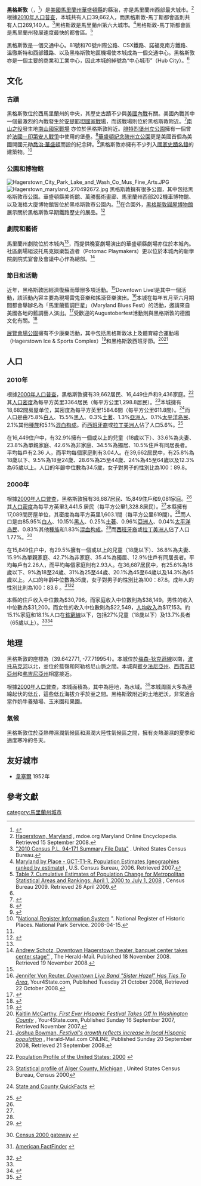 {{Infobox settlement
|settlement_type=[[城市|城市]]
|official_name            = 黑格斯敦<br>City of Hagerstown
|nickname                 =「中心城市」、「馬里蘭州通往西部的閘道」、「H鎮」、「飛行棚車之家」<ref name="Hag2" />
|motto                    = 「供生活，工作和到訪的一個偉大地方」
|image_skyline            = Hagerstown Downtown Potomac St.JPG
|imagesize                = 250px
|image_caption            = 黑格斯敦市中心
|image_flag               =
|image_seal               = 
|image_map                = Washington_County_Maryland_Incorporated_and_Unincorporated_areas_Hagerstown_Highlighted.svg
|mapsize                  = 250x200px
|map_caption              = 黑格斯敦在馬里蘭州中的位置
|image_map1               =
|mapsize1                 =
|map_caption1             =
|subdivision_type         = [[世界地理索引|國家]]
|subdivision_name         = [[美國|美國]]
|subdivision_type1        = [[美國州份|州]]
|subdivision_name1        = [[馬里蘭州|馬里蘭州]]
|subdivision_type2        = [[縣_(美國)|縣]]
|subdivision_name2        = [[華盛頓縣_(馬里蘭州)|華盛頓縣]]
|government_type          =
|leader_title             = [[市長|市長]]
|leader_name              = 大衛·基斯拜爾奇
|leader_title1 = [[市議會|市議會]]
|leader_name1 = {{Collapsible list
  |title = 議會成員
  |frame_style = border:none; padding: 0;
  |list_style  = text-align:left;display:none;
  |1  = 克里斯汀·B·阿勒希雷
  |2  = 馬丁·E·布魯貝克
  |3  = 劉易斯·C·梅茲勒
  |4  = 唐納德·F·曼森
  |5  = 佩尼·努格
  }}
|leader_title2            = 參議院
|leader_name2             = 克里斯托弗·B·珊格
|leader_title3            = 代表
|leader_name3             = 約翰·P·多諾霍
|leader_title4            = 美國國會
|leader_name4             = 約翰·德萊尼
|established_title        = 成立
|established_title2       = 註冊成立
|established_date         = 1762年
|established_date2        = 1813年
|unit_pref                = Imperial
|area_magnitude           =
|area_total_sq_mi         = 11.80
|area_footnotes           = <ref name ="Gazetteer files"/>
|area_total_km2           = 30.56
|area_land_sq_mi          = 11.79
|area_land_km2            = 30.54
|area_water_sq_mi         = 0.01
|area_water_km2           = 0.03
|area_urban_sq_mi         = 76.7
|area_urban_km2           = 196.4
|area_metro_sq_mi         = 1019
|area_metro_km2           = 2637
<!-- Population -->
|population_as_of         = [[2010年美國人口普查|2010年]]
|population_est           = 40638
|pop_est_as_of            = 2012<ref name="2012 Pop Estimate">{{cite web|title=Population Estimates|url=http://www.census.gov/popest/data/cities/totals/2012/SUB-EST2012.html|publisher=[[United_States_Census_Bureau|United States Census Bureau]]|accessdate=2013-06-26|archive-url=https://www.webcitation.org/6HQu4Spqa?url=http://www.census.gov/popest/data/cities/totals/2012/SUB-EST2012.html|archive-date=2013-06-17|dead-url=yes}}</ref>
|population_footnotes     = <ref name ="FactFinder">{{cite web|title=American FactFinder|url=http://factfinder2.census.gov/faces/nav/jsf/pages/index.xhtml|publisher=[[United_States_Census_Bureau|United States Census Bureau]]|accessdate=2013-01-25|archive-date=2012-02-17|archive-url=https://www.webcitation.org/65WtHj6J5?url=http://factfinder2.census.gov/faces/nav/jsf/pages/index.xhtml|dead-url=no}}</ref>
|population_total         = 39662
|population_density_km2   = 1298.8
|population_density_sq_mi = 3364.0
|population_note          =
|population_urban         = 120326
|population_density_urban_km2 = 612.7
|population_density_urban_sq_mi = 1568.8
|population_metro         = 269140
|population_density_metro_km2 = auto
|population_density_metro_sq_mi =
|population_blank1_title = 居民稱號
|population_blank1 = Hagerstonian
|population_density_blank1_km2 =
|population_density_blank1_sq_mi =
|timezone                 =[[北美東部時區|北美東部時區]]
|utc_offset               = -5
|timezone_DST             = 北美東部時區
|utc_offset_DST           = -4
|coordinates_display      = inline,title
|coordinates_type         = region:US_type:city
|latd = 39 |latm = 38 |lats = 34 |latNS = N
|longd = 77 |longm = 43 |longs = 12 |longEW = W
|elevation_m              = 164 <!--usgs.gov-->
|elevation_ft             = 538 <!--usgs.gov-->
|website                  = [http://www.Hagerstownmd.org www.hagerstownmd.org]
|postal_code_type         = [[美國郵政編碼|ZIP代碼]]
|postal_code              = 21740-21749
|area_code                = 301、240
|blank_name               = [[聯邦信息處理標準|FIPS代碼]]
|blank_info               = 24-36075
|blank1_name              = [[地名信息系統|GNIS代碼]]
|blank1_info              = 0598385
|footnotes                =
}}
'''黑格斯敦'''（{{lang en|'''Hagerstown'''}}，{{IPAc-en|ˈ|h|eɪ|ɡ|ər|z|t|aʊ|n}}<ref>{{Cite web |url=http://dictionary.reference.com/browse/Hagerstown |title=Hagerstown - Definitions from Dictionary.com<!-- Bot generated title --> |accessdate=2013-07-19 |archive-date=2013-12-17 |archive-url=https://web.archive.org/web/20131217040017/http://dictionary.reference.com/browse/Hagerstown |dead-url=no }}</ref>）是[[美國|美國]][[馬里蘭州|馬里蘭州]][[華盛頓縣_(馬里蘭州)|華盛頓縣]]的縣治{{GR|6}}，亦是馬里蘭州西部最大城市。<ref name="Hag2">[http://www.mdoe.org/hagerstown.html Hagerstown, Maryland] {{Wayback|url=http://www.mdoe.org/hagerstown.html |date=20090113183356 }}, mdoe.org Maryland Online Encyclopedia. Retrieved 15 September 2008.</ref>根據[[美國2010年人口普查|2010年人口普查]]，本城共有人口39,662人，而黑格斯敦-馬丁斯都會區則共有人口269,140人。<ref>[http://www2.census.gov/census_2010/01-Redistricting_File--PL_94-171/California/ "2010 Census P.L. 94-171 Summary File Data"] {{Wayback|url=http://www2.census.gov/census_2010/01-Redistricting_File--PL_94-171/California/ |date=20130807061126 }}. United States Census Bureau.</ref>黑格斯敦是馬里蘭州第六大城市。<ref>[http://factfinder.census.gov/servlet/GCTTable?_bm=y&-geo_id=04000US24&-_box_head_nbr=GCT-T1-R&-ds_name=PEP_2006_EST&-_lang=en&-format=ST-9S&-_sse=on Maryland by Place - GCT-T1-R. Population Estimates (geographies ranked by estimate)] {{Webarchive|url=https://archive.today/20200212034957/http://factfinder.census.gov/servlet/GCTTable?_bm=y&-geo_id=04000US24&-_box_head_nbr=GCT-T1-R&-ds_name=PEP_2006_EST&-_lang=en&-format=ST-9S&-_sse=on |date=2020-02-12 }}, U.S. Census Bureau, 2006. Retrieved 2007.</ref>黑格斯敦-馬丁斯都會區是馬里蘭州發展速度最快的都會區。<ref name="Hag1">[http://www.census.gov/popest/metro/tables/2008/CBSA-EST2008-07.csv Table 7. Cumulative Estimates of Population Change for Metropolitan Statistical Areas and Rankings: April 1, 2000 to July 1, 2008] {{Wayback|url=http://www.census.gov/popest/metro/tables/2008/CBSA-EST2008-07.csv |date=20110604185735 }}, Census Bureau 2009. Retrieved 26 April 2009.</ref>

黑格斯敦是一個交通中心。81號和70號州際公路、CSX鐵路、諾福克南方鐵路、溫徹斯特和西部鐵路、以及黑格斯敦地區機場使本城成為一個交通中心。黑格斯敦亦是一個主要的商業和工業中心，因此本城的綽號為“中心城市”（Hub City）。<ref name="Hag2" />

==文化==
===古蹟===
黑格斯敦位於西馬里蘭州的中央，其歷史古蹟不少與[[美國內戰|美國內戰]]有關。美國內戰其中一個最激烈的內戰發生於[[安提耶坦國家戰場|安提耶坦國家戰場]]，而該戰場則位於黑格斯敦附近。<ref>{{Cite web |url=http://www.nps.gov/anti/ |title=NPS : official '''Antietam National Battlefield''' website |accessdate=2013-07-19 |archive-date=2010-11-06 |archive-url=https://web.archive.org/web/20101106002007/http://www.nps.gov/anti |dead-url=no }}</ref>[[南山之役|南山之役]]發生地[[南山國家戰場|南山國家戰場]] 亦位於黑格斯敦附近。[[腓特烈堡州立公園|腓特烈堡州立公園]]擁有一個曾於[[法國－印第安人戰爭|法國－印第安人戰爭]]中使用的堡壘。<ref name="nrhpinv1">{{cite web|url=http://pdfhost.focus.nps.gov/docs/NHLS/Text/73000939.pdf|title=National Register of Historic Places Inventory Nomination: Fort Frederick|last=Snell|first=Charles W.|date=January 23, 1973|publisher=National Park Service|accessdate=2009-03-21|archive-url=https://web.archive.org/web/20110527125146/http://pdfhost.focus.nps.gov/docs/NHLS/Text/73000939.pdf|archive-date=2011-05-27|dead-url=yes}}</ref>[[華盛頓紀念碑州立公園|華盛頓紀念碑州立公園]]更是美國首個為美國開國元勛[[喬治·華盛頓|喬治·華盛頓]]而設的紀念碑。<ref>{{Cite web |url=http://www.dnr.state.md.us/publiclands/washmonhistory.html |title=Washington Monument history |accessdate=2013-07-19 |archive-date=2008-10-26 |archive-url=https://web.archive.org/web/20081026033848/http://www.dnr.state.md.us/publiclands/washmonhistory.html |dead-url=no }}</ref>黑格斯敦亦擁有不少列入[[國家史蹟名錄|國家史蹟名錄]]的建築物。<ref>"[http://nrhp.focus.nps.gov/natreg/docs/All_Data.html National Register Information System] {{Wayback|url=http://nrhp.focus.nps.gov/natreg/docs/All_Data.html |date=20101204052104 }}". National Register of Historic Places. National Park Service. 2008-04-15.</ref>

===公園和博物館===
[[File:Hagerstown_City_Park_Lake_and_Wash_Co_Mus_Fine_Arts.JPG|thumb]]
[[Image:Hagerstown_maryland_270492672.jpg|thumb]]
黑格斯敦擁有很多公園，其中包括黑格斯敦市公園。華盛頓縣美術館、萬勝藝術畫廊、馬里蘭州西部202機車博物館、以及海格大廈博物館皆位於黑格斯敦市公園內。<ref name="Hag2" />在合園外，[[黑格斯敦圓屋博物館|黑格斯敦圓屋博物館]]展示關於黑格斯敦早期鐵路歷史的展品。<ref>{{Cite web |url=http://www.roundhouse.org/ |title=Hagerstown Roundhouse Museum |accessdate=2020-09-23 |archive-date=2020-07-28 |archive-url=https://web.archive.org/web/20200728025300/https://roundhouse.org/ |dead-url=no }}</ref>

===劇院和藝術===
馬里蘭州劇院位於本城內<ref name="Hag2" />，而提供晚宴劇場演出的華盛頓縣劇場亦位於本城內。社區劇場組波托馬克娛樂製造者（Potomac Playmakers）更以位於本城內的新學院劇院式宴會及會議中心作為總部。<ref>[http://www.herald-mail.com/?cmd=displaystory&story_id=210261&format=html Andrew Schotz, Downtown Hagerstown theater, banquet center takes center stage''] {{Wayback|url=http://www.herald-mail.com/?cmd=displaystory&story_id=210261&format=html |date=20130315171612 }}, The Herald-Mail. Published 18 November 2008. Retrieved 19 November 2008.</ref>

===節日和活動===
近年，黑格斯敦因經濟復蘇而舉辦多項活動。<ref name="Hag2" />Downtown Live!是其中一個活動，該活動內容主要為現場雷鬼音樂和搖滾音樂演出。<ref>[http://your4state.com/content/fulltext/?cid=35991 Jennifer Von Reuter, ''Downtown Live Band "Sister Hazel" Has Ties To Area'']{{dead link|date=六月 2017 |bot=InternetArchiveBot }}, Your4State.com, Published Tuesday 21 October 2008, Retrieved 22 October 2008.</ref>本城在每年五月至六月期間都會舉辦名為「馬里蘭藍調巨星」（Maryland Blues Fest）的活動，邀請來自美國各地的藍調藝人演出。<ref>{{Cite web |url=http://www.blues-fest.org/ |title=Western Maryland Blues Fest |accessdate=2020-09-23 |archive-date=2018-08-31 |archive-url=https://web.archive.org/web/20180831041627/https://blues-fest.org/ |dead-url=no }}</ref>受歡迎的Augustoberfest活動則與黑格斯敦的德國文化有關。<ref name="Wesel1">{{cite web| title =Augustoberfest| work =City of Hagerstown, MD| date =| url =http://www.augustoberfest.org/history.html| accessdate =2007-07-07| archive-date =2014-07-02| archive-url =https://web.archive.org/web/20140702094346/http://www.augustoberfest.org/history.html| dead-url =no}}</ref>

[[展覽會場公園|展覽會場公園]]擁有不少康樂活動，其中包括黑格斯敦冰上及體育綜合運動場（Hagerstown Ice & Sports Complex）<ref>{{Cite web |url=http://www.hagerstownice.org/ |title=Hagerstown Ice & Sports Complex |accessdate=2013-07-19 |archive-date=2013-07-19 |archive-url=https://web.archive.org/web/20130719232127/http://www.hagerstownice.org/ |dead-url=no }}</ref>和黑格斯敦西班牙節。<ref>[http://your4state.com/content/fulltext/?cid=13239 Kaitlin McCarthy, ''First Ever Hispanic Festival Takes Off In Washington County''] {{Wayback|url=http://your4state.com/content/fulltext/?cid=13239 |date=20080315184124 }}, Your4State.com, Published Sunday 16 September 2007, Retrieved November 2007.</ref><ref>[http://www.herald-mail.com/?cmd=displaystory&story_id=203998&format=html Joshua Bowman, ''Festival's growth reflects increase in local Hispanic population''] {{Wayback|url=http://www.herald-mail.com/?cmd=displaystory&story_id=203998&format=html |date=20130315171646 }}, Herald-Mail.com ONLINE, Published Sunday 20 September 2008, Retrieved 21 September 2008.</ref>

==人口==
===2010年===
根據[[2000年美國人口普查|2000年人口普查]]{{GR|2}}，黑格斯敦擁有39,662居民、16,449住戶和9,436家庭。<ref name="#1">{{en}}[http://www.census.gov/population/www/pop-profile/profile2000.html Population Profile of the United States: 2000] {{Wayback|url=http://www.census.gov/population/www/pop-profile/profile2000.html |date=20040113065424 }}</ref>其[[人口密度|人口密度]]為每平方英里3364居民（每平方公里1,298.8居民）。<ref name="#2">[http://censtats.census.gov/data/MI/05026003.pdf Statistical profile of Alger County, Michigan] {{Wayback|url=http://censtats.census.gov/data/MI/05026003.pdf |date=20120407012422 }}, United States Census Bureau, Census 2000</ref>本城擁有18,682間房屋单位，其密度為每平方英里1584.6間（每平方公里611.8間）。<ref name="#3">{{en}}[http://quickfacts.census.gov/qfd/ State and County QuickFacts] {{Wayback|url=http://quickfacts.census.gov/qfd/ |date=20040401125638 }}</ref>而人口是由75.8%[[歐裔美國人|白人]]、15.5%[[非裔美國人|黑人]]、0.3%[[美國土著|土著]]、1.3%[[亞裔美國人|亞洲人]]、0.1%[[太平洋岛民|太平洋岛民]]、2.1%其他[[種族|種族]]和5.1%[[混血|混血]][[种族构成|构成]]。而[[西班牙裔美国人|西班牙裔]]或[[拉丁美洲人|拉丁美洲人]]佔了人口5.6%。<ref name ="FactFinder">{{cite web|title=American FactFinder|url=http://factfinder2.census.gov/faces/nav/jsf/pages/index.xhtml|publisher=[[United_States_Census_Bureau|United States Census Bureau]]|accessdate=2013-01-25}}</ref>

在16,449住户中，有32.9%擁有一個或以上的兒童（18歲以下）、33.6%為夫妻、23.8%為單親家庭、42.6%為非家庭、34.5%為獨居、10.5%住戶有同居長者。平均每戶有2.36 人，而平均每個家庭則有3.04人。在39,662居民中，有25.8%為18歲以下、9.5%為18至24歲、28.6%為25至44歲、24%為45至64歲以及12.3%為65歲以上。人口的年齡中位數為34.5歲，女子對男子的性別比為100：89.8。

===2000年===
根據[[2000年美國人口普查|2000年人口普查]]{{GR|2}}，黑格斯敦擁有36,687居民、15,849住戶和9,081家庭。<ref name="#1"/>其[[人口密度|人口密度]]為每平方英里3,441.5 居民（每平方公里1,328.8居民）。<ref name="#2"/>本縣擁有17,089間房屋单位，其密度為每平方英里1,603.1間（每平方公里619間）。<ref name="#3"/>而人口是由85.95%[[歐裔美國人|白人]]、10.15%[[非裔美國人|黑人]]、0.25%[[美國土著|土著]]、0.96%[[亞裔美國人|亞洲人]]、0.04%[[太平洋岛民|太平洋岛民]]、0.83%其他[[種族|種族]]和1.83%[[混血|混血]][[种族构成|构成]]。<ref>{{cite web
   |url=http://www.census.gov/main/www/cen2000.html
   |publisher=Census 2000 Gateway
   |title=DP-1. Profile of General Demographic Characteristics:  2000<br />Data Set: Census 2000 Summary File 1 (SF 1) 100-Percent Data<br />Geographic Area: Hagerstown city, Maryland
   |accessdate=2008-01-06
   |archive-date=2019-03-31
   |archive-url=https://web.archive.org/web/20190331194847/http://www.census.gov/main/www/cen2000.html
   |dead-url=no
   }}</ref>而[[西班牙裔美国人|西班牙裔]]或[[拉丁美洲人|拉丁美洲人]]佔了人口1.77%。<ref>{{en}}[http://www.census.gov/main/www/cen2000.html Census 2000 gateway] {{Wayback|url=http://www.census.gov/main/www/cen2000.html |date=20190331194847 }}</ref>

在15,849住户中，有29.5%擁有一個或以上的兒童（18歲以下）、36.8%為夫妻、15.9%為單親家庭、42.7%為非家庭、35.4%為獨居、12.9%住戶有同居長者。平均每戶有2.26人，而平均每個家庭則有2.93人。在36,687居民中，有25.6%為18歲以下、9%為18至24歲、31%為25至44歲、20.1%為45至64歲以及14.3%為65歲以上。人口的年齡中位數為35歲，女子對男子的性別比為100：87.8。成年人的性別比則為100：83.6 。<ref name="Census">{{en}}[http://factfinder.census.gov/ American FactFinder] {{WebCite|url=https://www.webcitation.org/65jESGrbU?url=http://factfinder2.census.gov/legacy/aff_sunset.html |date=20120226005920 |dateformat=iso }}</ref><ref>{{cite web
   |url=http://www.census.gov/main/www/cen2000.html
   |publisher=Census 2000 Gateway
   |title=QT-P1. Age Groups and Sex:  2000<br />Data Set: Census 2000 Summary File 1 (SF 1) 100-Percent Data<br />Geographic Area: Hagerstown city, Maryland
   |accessdate=2008-01-06
   |archive-date=2019-03-31
   |archive-url=https://web.archive.org/web/20190331194847/http://www.census.gov/main/www/cen2000.html
   |dead-url=no
   }}</ref>

本縣的住戶收入中位數為$30,796，而家庭收入中位數則為$38,149。男性的收入中位數為$31,200，而女性的收入中位數則為$22,549，[[人均收入|人均收入]]為$17,153。約15.1%家庭和18.1%人口在[[貧窮線|貧窮線]]以下，包括27%兒童（18歲以下）及13.7%長者（65歲以上）。<ref name="Census"/><ref>{{cite web
   |url=http://www.census.gov/main/www/cen2000.html
   |publisher=Census 2000 Gateway
   |title=DP-3. Profile of Selected Economic Characteristics:  2000<br />Data Set: Census 2000 Summary File 4 (SF 4) - Sample Data<br />Geographic Area: Hagerstown city, Maryland
   |accessdate=2008-01-06
   |archive-date=2019-03-31
   |archive-url=https://web.archive.org/web/20190331194847/http://www.census.gov/main/www/cen2000.html
   |dead-url=no
   }}</ref>

==地理==
黑格斯敦的座標為{{Coord|39|38|34|N|77|43|12|W|type:city}}（39.642771, -77.719954）。{{GR|1}}本城位於[[梅森-狄克遜線|梅森-狄克遜線]]以南，[[波托马克河|波托马克河]]以北，並位於藍嶺和阿勒格尼山脈之間。本城與[[賓夕法尼亞州|賓夕法尼亞州]]、[[西弗吉尼亞州|西弗吉尼亞州]]和[[弗吉尼亞州|弗吉尼亞州]]相當接近。

根據[[美國2000年人口普查|2000年人口普查]]，本城面積為{{convert|11.80|sqmi|sqkm|2}}，其中{{convert|11.79|sqmi|sqkm|2}}為陸地，{{convert|0.01|sqmi|sqkm|2}}為水域。<ref name ="Gazetteer files">{{cite web|title=US Gazetteer files 2010|url=http://www.census.gov/geo/www/gazetteer/files/Gaz_places_national.txt|publisher=[[United_States_Census_Bureau|United States Census Bureau]]|accessdate=2013-01-25|archive-url=https://www.webcitation.org/699nOulzi?url=http://www.census.gov/geo/www/gazetteer/files/Gaz_places_national.txt|archive-date=2012-07-14|dead-url=yes}}</ref>本城周圍大多為連綿起伏的低丘，這些低丘海拔介乎於{{convert|500|ft|m}}至{{convert|800|ft|m}}之間。黑格斯敦附近的土地肥沃，非常適合當作奶牛養殖場、玉米園和果園。

===氣候===
黑格斯敦位於亞熱帶濕潤氣候區和濕潤大陸性氣候區之間，擁有炎熱潮濕的夏季和適度寒冷的冬天。

{{Weather box
|location = 黑格斯敦1981年至2010年
|single line = Y
|imperial first = Y
|Jan high F = 38.3
|Feb high F = 41.4
|Mar high F = 50.7
|Apr high F = 62.9
|May high F = 72.2
|Jun high F = 81.3
|Jul high F = 85.2
|Aug high F = 83.0
|Sep high F = 75.3
|Oct high F = 65.1
|Nov high F = 53.5
|Dec high F = 41.3
|year high F =62.6
|Jan low F = 23.3
|Feb low F = 25.8
|Mar low F = 32.3
|Apr low F = 42.6
|May low F = 51.8
|Jun low F = 61.4
|Jul low F = 65.5
|Aug low F = 63.6
|Sep low F = 56.2
|Oct low F = 44.4
|Nov low F = 36.3
|Dec low F = 26.8
|year low F =44.3
|precipitation colour = green
|Jan precipitation inch = 2.68
|Feb precipitation inch = 2.55
|Mar precipitation inch = 3.38
|Apr precipitation inch = 3.56
|May precipitation inch = 4.03
|Jun precipitation inch = 3.88
|Jul precipitation inch = 3.41
|Aug precipitation inch = 3.14
|Sep precipitation inch = 3.67
|Oct precipitation inch = 2.88
|Nov precipitation inch = 3.22
|Dec precipitation inch = 2.89
|source 1 = NOAA<ref name= NCDC>{{cite web
  | url = ftp://ftp.ncdc.noaa.gov/pub/data/normals/1981-2010/products/station/USW00093706.normals.txt
  | title=Station Name: MD HAGERSTOWN WASHINGTON CO AP
  | publisher=National Oceanic and Atmospheric Administration
  | accessdate =2013-02-28
}}</ref>}}

==友好城市==
* {{DEU}}[[韋塞爾|韋塞爾]] 1952年

==參考文獻==
{{reflist|2}}

[[category:馬里蘭州城市|category:馬里蘭州城市]]